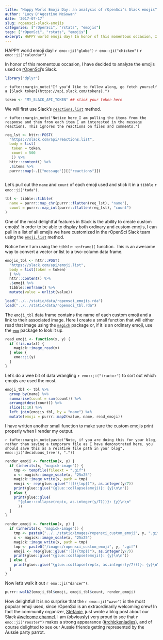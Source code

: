 ```yaml
---
title: "Happy World Emoji Day: an analysis of rOpenSci's Slack emojis"
author: "Lucy D'Agostino McGowan"
date: '2017-07-17'
slug: ropensci-slack-emojis
categories: ["rOpenSci", "rstats", "emojis"]
tags: ["rOpenSci", "rstats", "emojis"]
excerpt: HAPPY world emoji day! In honor of this momentous occasion, I have decided to analyze the emojis used on rOpenSci's Slack.
---
```


HAPPY world emoji day! `r emo::ji("globe")` `r emo::ji("chicken")` `r emo::ji("calendar")`

In honor of this momentous occasion, I have decided to analyze the emojis used on [rOpenSci](https://ropensci.org)'s Slack. 

```r
library("dplyr")
```

`r tufte::margin_note("If you'd like to follow along, go fetch yourself a [Slack token](https://api.slack.com/tokens).")`

```r
token <- "MY_SLACK_API_TOKEN" ## stick your token here
```

We will first use Slack's [`reactions.list`](https://api.slack.com/methods/reactions.list) method.

`r tufte::margin_note("Notice here I am pulling the items from the response and then from each item I am interested in the message reactions. This ignores the reactions on files and comments.")`

```r
req_lst <- httr::POST(
  "https://slack.com/api/reactions.list",
  body = list(
   token = token,
   count = 500
   )) %>%
  httr::content() %>%
  .$items %>%
  purrr::map(~.[["message"]][["reactions"]])
  
```

Let's pull out the `name` and `count` of each emoji used and stick it in a `tibble` `r emo::ji("tada")`. 
```r
tbl <- tibble::tibble(
  name = purrr::map_chr(purrr::flatten(req_lst), "name"),
  count = purrr::map_int(purrr::flatten(req_lst), "count")
)
```

One of the most delightful features in Slack is the ability to create custom emojis! In order to be able to display both ordinary and custom emojis, I can pull in a list of all emojis we have customized in the rOpenSci Slack team using the [`emoji.list`](https://api.slack.com/methods/emoji.list) method.

<span class = "marginnote">
Notice here I am using the `tibble::enframe()` function. This is an awesome way to convert a vector or list to a two-column data frame.
</span>
```r
emojis_tbl <- httr::POST(
  "https://slack.com/api/emoji.list",
  body = list(token = token)
  ) %>%
  httr::content() %>%
  .$emoji %>%
  tibble::enframe() %>%
  mutate(value = unlist(value))
```

```r
load("../../static/data/ropensci_emojis.rda")
load("../../static/data/ropensci_tbl.rda")
```

The `emoji_tbl` data frame contains the name of each custom emoji and a link to their associated image. Here I create a small function that will either read that image using the [`magick`](https://github.com/ropensci/magick) package or, if it is an ordinary emoji, use the [`emo`](https://github.com/hadley/emo) package to look it up.

```r
read_emoji <- function(x, y) {
  if (!is.na(x)) {
    magick::image_read(x)
  } else {
    emo::ji(y)
  }
}
```

Let's do a wee bit of data wrangling `r emo::ji("tractor")` to sort out which emojis are used the most.

```r
emoji_tbl <- tbl %>%
  group_by(name) %>%
  summarise(count = sum(count)) %>%
  arrange(desc(count)) %>%
  slice(1:10) %>%
  left_join(emojis_tbl, by = "name") %>%
  mutate(emoji = purrr::map2(value, name, read_emoji))
```

I have written another small function to make sure the custom emojis print properly when I render my output.

`r tufte::margin_note(paste("Note, if you are doing this for your blog, rather than saving a temporary file as I have demonstrated here, you should save this as a relative file path in your blog", emo::ji('deciduous_tree'), "."))`

```r
render_emoji <- function(x, y) {
  if (inherits(x, "magick-image")) {
    tmp <- tempfile(fileext = ".gif")
    x <- magick::image_scale(x, "25x25")
    magick::image_write(x, path = tmp)
    emoji <- rep(glue::glue("![]({tmp})"), as.integer(y/7))
    print(glue::glue("{glue::collapse(emoji)}: {y}\n\n"))
  } else {
    print(glue::glue(
      "{glue::collapse(rep(x, as.integer(y/7)))}: {y}\n\n"
      ))
  }
}
```

```r
render_emoji <- function(x, y) {
  if (inherits(x, "magick-image")) {
    tmp <- paste0("../../static/images/ropensci_custom_emoji", y, ".gif")
    x <- magick::image_scale(x, "25x25")
    magick::image_write(x, path = tmp)
    tmp <- paste0("/images/ropensci_custom_emoji", y, ".gif")
    emoji <- rep(glue::glue("![]({tmp})"), as.integer(y/7))
    print(glue::glue("{glue::collapse(emoji)}: {y}\n\n"))
  } else {
    print(glue::glue("{glue::collapse(rep(x, as.integer(y/7)))}: {y}\n\n"))
  }
}
```

Now let's walk it out `r emo::ji("dancer")`.

```r
purrr::walk2(emoji_tbl$emoji, emoji_tbl$count, render_emoji)
```

How delightful! It is no surprise that the `r emo::ji("wave")` is the most popular emoji used, since rOpenSci is an extraordinarily welcoming crew! In fact the community organizer, [Stefanie](https://twitter.com/StefanieButland), just wrote a blog post about our Slack [#welcome channel](https://blog.trelliscience.com/the-value-of-welcome/). I am (obviously) very proud to see that `r emo::ji("rooster")` makes a strong appearance ([#rchickenladies](https://twitter.com/search?src=typd&q=%23rchickenladies)), and of course delighted to see our Aussie friends getting represented by the Aussie party parrot. 

